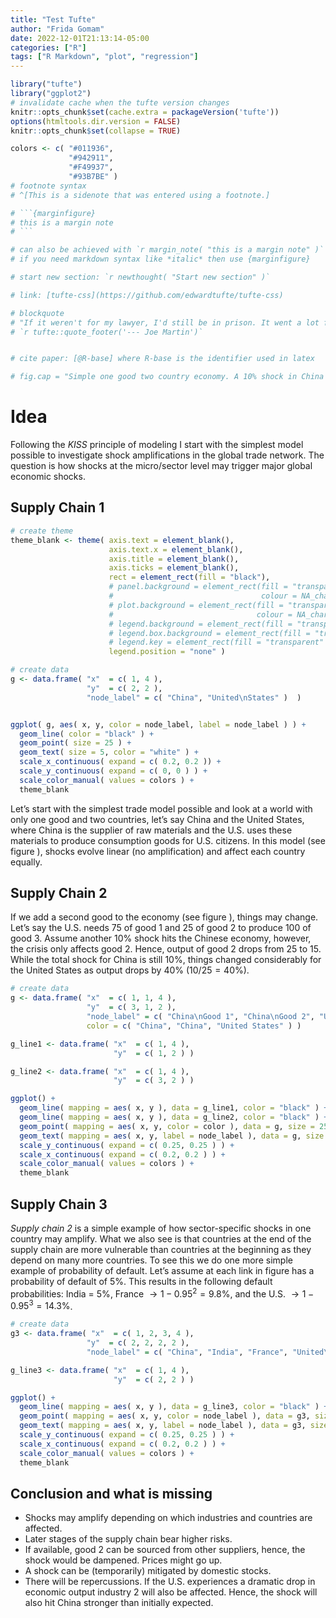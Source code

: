```yaml
---
title: "Test Tufte"
author: "Frida Gomam"
date: 2022-12-01T21:13:14-05:00
categories: ["R"]
tags: ["R Markdown", "plot", "regression"]
---
```



```r
library("tufte")
library("ggplot2")
# invalidate cache when the tufte version changes
knitr::opts_chunk$set(cache.extra = packageVersion('tufte'))
options(htmltools.dir.version = FALSE)
knitr::opts_chunk$set(collapse = TRUE)

colors <- c( "#011936",
             "#942911",
             "#F49937",
             "#93B7BE" )
# footnote syntax
# ^[This is a sidenote that was entered using a footnote.] 

# ```{marginfigure}
# this is a margin note
# ```

# can also be achieved with `r margin_note( "this is a margin note" )` However, 
# if you need markdown syntax like *italic* then use {marginfigure}

# start new section: `r newthought( "Start new section" )` 

# link: [tufte-css](https://github.com/edwardtufte/tufte-css)

# blockquote
# "If it weren't for my lawyer, I'd still be in prison. It went a lot faster with two people digging."
# `r tufte::quote_footer('--- Joe Martin')`


# cite paper: [@R-base] where R-base is the identifier used in latex

# fig.cap = "Simple one good two country economy. A 10% shock in China will lead to a 10% reduction of output in the U.S. Thus, there is no amplification of the shock", 
```

# Idea

Following the *KISS* principle of modeling I start with the simplest model
possible to investigate shock amplifications in the global trade network. The 
question is how shocks at the micro/sector level may trigger major global 
economic shocks. 

## Supply Chain 1

```r

# create theme
theme_blank <- theme( axis.text = element_blank(),
                      axis.text.x = element_blank(),
                      axis.title = element_blank(),
                      axis.ticks = element_blank(),
                      rect = element_rect(fill = "black"),
                      # panel.background = element_rect(fill = "transparent",
                      #                                 colour = NA_character_), # necessary to avoid drawing panel outline
                      # plot.background = element_rect(fill = "transparent",
                      #                                colour = NA_character_), # necessary to avoid drawing plot outline
                      # legend.background = element_rect(fill = "transparent"),
                      # legend.box.background = element_rect(fill = "transparent"),
                      # legend.key = element_rect(fill = "transparent" ),
                      legend.position = "none" )

# create data
g <- data.frame( "x"  = c( 1, 4 ), 
                 "y"  = c( 2, 2 ), 
                 "node_label" = c( "China", "United\nStates" )  )


ggplot( g, aes( x, y, color = node_label, label = node_label ) ) +
  geom_line( color = "black" ) +
  geom_point( size = 25 ) +
  geom_text( size = 5, color = "white" ) +
  scale_x_continuous( expand = c( 0.2, 0.2 )) +
  scale_y_continuous( expand = c( 0, 0 ) ) +
  scale_color_manual( values = colors ) +
  theme_blank
```

Let's start with the simplest trade model possible and look at a world with only
one good and two countries, let's say China and the United States, where China 
is the supplier of raw materials and the U.S. uses these materials to produce
consumption goods for U.S. citizens. In this model (see figure 
\ref{fig:supply-chain1}), shocks evolve linear (no amplification) and affect 
each country equally.

## Supply Chain 2

If we add a second good to the economy (see figure \ref{fig:supply-chain2}), 
things may change. Let's say the U.S. needs 75 of good 1 and 25 of good 2 to 
produce 100 of good 3. Assume another 10% shock hits the Chinese economy, 
however, the crisis only affects good 2. Hence, output of good 2 drops from 25 
to 15. While the total shock for China is still 10%, things changed considerably 
for the United States as output drops by 40% ($10/25=40\%$).

```r

# create data
g <- data.frame( "x"  = c( 1, 1, 4 ), 
                 "y"  = c( 3, 1, 2 ),
                 "node_label" = c( "China\nGood 1", "China\nGood 2", "United\nStates" ),
                 color = c( "China", "China", "United States" ) )

g_line1 <- data.frame( "x"  = c( 1, 4 ), 
                       "y"  = c( 1, 2 ) )

g_line2 <- data.frame( "x"  = c( 1, 4 ), 
                       "y"  = c( 3, 2 ) )

ggplot() +
  geom_line( mapping = aes( x, y ), data = g_line1, color = "black" ) +
  geom_line( mapping = aes( x, y ), data = g_line2, color = "black" ) +
  geom_point( mapping = aes( x, y, color = color ), data = g, size = 25 ) +
  geom_text( mapping = aes( x, y, label = node_label ), data = g, size = 5, color = "white" ) +
  scale_y_continuous( expand = c( 0.25, 0.25 ) ) +
  scale_x_continuous( expand = c( 0.2, 0.2 ) ) +
  scale_color_manual( values = colors ) +
  theme_blank
```

## Supply Chain 3

*Supply chain 2* is a simple example of how sector-specific shocks in one country may 
amplify. What we also see is that countries at the end of the supply chain are 
more vulnerable than countries at the beginning as they depend on many more
countries. To see this we do one more simple example of probability of default.
Let's assume at each link in figure \ref{fig:supply-chain3} has a 
probability of default of 5%. This results in the following default 
probabilities: India = $5\%$, France $\rightarrow 1-0.95^2=9.8\%$, and the U.S.
$\rightarrow 1-0.95^3=14.3\%$.

```r

# create data
g3 <- data.frame( "x"  = c( 1, 2, 3, 4 ), 
                 "y"  = c( 2, 2, 2, 2 ),
                 "node_label" = c( "China", "India", "France", "United\nStates" ) )

g_line3 <- data.frame( "x"  = c( 1, 4 ), 
                       "y"  = c( 2, 2 ) )

ggplot() +
  geom_line( mapping = aes( x, y ), data = g_line3, color = "black" ) +
  geom_point( mapping = aes( x, y, color = node_label ), data = g3, size = 13 ) +
  geom_text( mapping = aes( x, y, label = node_label ), data = g3, size = 2, color = "white" ) +
  scale_y_continuous( expand = c( 0.25, 0.25 ) ) +
  scale_x_continuous( expand = c( 0.2, 0.2 ) ) +
  scale_color_manual( values = colors ) +
  theme_blank
```

## Conclusion and what is missing

- Shocks may amplify depending on which industries and countries are affected. 
- Later stages of the supply chain bear higher risks.
- If available, good 2 can be sourced from other suppliers, hence, the shock
would be dampened. Prices might go up.
- A shock can be (temporarily) mitigated by domestic stocks.
- There will be repercussions. If the U.S. experiences a dramatic drop in 
economic output industry 2 will also be affected. Hence, the shock will also hit
China stronger than initially expected.
